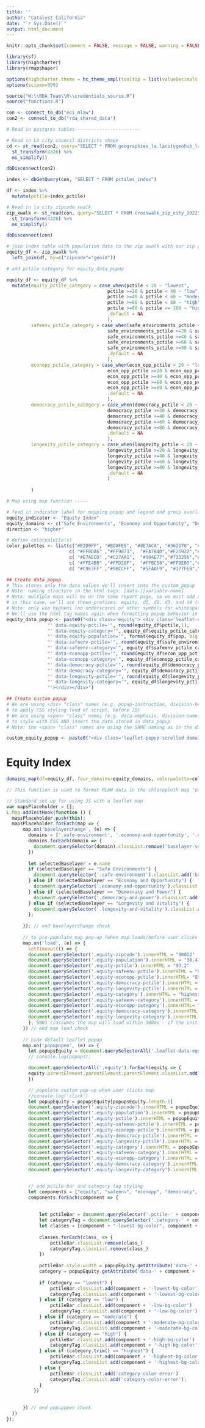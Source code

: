 ```yaml
---
title: ''
author: "Catalyst California"
date: "`r Sys.Date()`"
output: html_document
---
```


```r
knitr::opts_chunk$set(comment = FALSE, message = FALSE, warning = FALSE, echo = FALSE)

library(sf)
library(highcharter)
library(rmapshaper)

options(highcharter.theme = hc_theme_smpl(tooltip = list(valueDecimals = 2)))
options(scipen=999)

source("W:\\RDA Team\\R\\credentials_source.R")
source("functions.R")

con <- connect_to_db("eci_mlaw")
con2 <- connect_to_db("rda_shared_data")
```

```r

# Read in postgres tables------------------------

# Read in LA city council districts shape
cd <- st_read(con2, query="SELECT * FROM geographies_la.lacitygeohub_lacity_council_districts_2023", geom="geom") %>%
  st_transform(4326) %>%
  ms_simplify()

dbDisconnect(con2)

index <- dbGetQuery(con, "SELECT * FROM pctiles_index")

df <- index %>%
  mutate(pctile=index_pctile) 

# Read in la city zipcode xwalk
zip_xwalk <- st_read(con, query="SELECT * FROM crosswalk_zip_city_2022", geom="geom") %>%
  st_transform(4326) %>%
  ms_simplify()

dbDisconnect(con)

# join index table with population data to the zip xwalk with our zip geoms
equity_df <- zip_xwalk %>%
  left_join(df, by=c("zipcode"="geoid"))

# add pctile category for equity_data_popup

equity_df <- equity_df %>%
  mutate(equity_pctile_category = case_when(pctile < 20 ~ "lowest",
                                     pctile >=20 & pctile < 40 ~ "low",
                                     pctile >=40 & pctile < 60 ~ "moderate",
                                     pctile >=60 & pctile < 80 ~ "high",
                                     pctile >=80 & pctile <= 100 ~ "highest",
                                     .default = NA
                                     ),
         safeenv_pctile_category = case_when(safe_environments_pctile < 20 ~ "lowest",
                                     safe_environments_pctile >=20 & safe_environments_pctile < 40 ~ "low",
                                     safe_environments_pctile >=40 & safe_environments_pctile < 60 ~ "moderate",
                                     safe_environments_pctile >=60 & safe_environments_pctile < 80 ~ "high",
                                     safe_environments_pctile >=80 & safe_environments_pctile <= 100 ~ "highest",
                                     .default = NA
                                     ),
         econopp_pctile_category = case_when(econ_opp_pctile < 20 ~ "lowest",
                                     econ_opp_pctile >=20 & econ_opp_pctile < 40 ~ "low",
                                     econ_opp_pctile >=40 & econ_opp_pctile < 60 ~ "moderate",
                                     econ_opp_pctile >=60 & econ_opp_pctile < 80 ~ "high",
                                     econ_opp_pctile >=80 & econ_opp_pctile <= 100 ~ "highest",
                                     .default = NA
                                     ),
         democracy_pctile_category = case_when(democracy_pctile < 20 ~ "lowest",
                                     democracy_pctile >=20 & democracy_pctile < 40 ~ "low",
                                     democracy_pctile >=40 & democracy_pctile < 60 ~ "moderate",
                                     democracy_pctile >=60 & democracy_pctile < 80 ~ "high",
                                     democracy_pctile >=80 & democracy_pctile <= 100 ~ "highest",
                                     .default = NA
                                     ),
         longevity_pctile_category = case_when(longevity_pctile < 20 ~ "lowest",
                                     longevity_pctile >=20 & longevity_pctile < 40 ~ "low",
                                     longevity_pctile >=40 & longevity_pctile < 60 ~ "moderate",
                                     longevity_pctile >=60 & longevity_pctile < 80 ~ "high",
                                     longevity_pctile >=80 & longevity_pctile <= 100 ~ "highest",
                                     .default = NA
                                     )
         
         )

```

```r

# Map using map function -----

# feed in indicator label for mapping popup and legend and group overlay
equity_indicator <- "Equity Index"
equity_domains <- c("Safe Environments", "Economy and Opportunity", "Democracy and Power", "Longevity and Vitality")
direction <- "higher"

# define colorpalette(s)
color_palettes <- list(c("#E2D9FF", "#BDAFE9", "#8E7ACA", "#362178", "#211447"),
                       c( "#FFBDA6" ,"#FF9873",  "#FA7B4D","#F25922","#DF4007"),
                       c( "#E7AECD" ,"#C27AA1",  "#994E77","#733256","#601D42"),
                       c( "#FFE4BB" ,"#FFD28F",  "#FFBC58","#FF9E0D","#EB8D00"),
                       c( "#C9E3FF" ,"#9BCCFF",  "#5FABF9", "#177FEB","#0860BC"))
```

```r
## Create data popup
# This stores only the data values we'll insert into the custom_popup
# Note: naming structure in the html tags: [data-][variable-name]
# Note: multiple maps will be on the same report page, so we must add a unique prefix for common data tags so the JS works correctly
# in this case, we'll use these prefixes: equity, d1, d2, d3, and d4 (d for domain)
# Note: only use hyphens (no underscores or other symbols for whitespace)
# We'll use the html tag names again when formatting popup behavior in JS (end of script)
equity_data_popup <- paste0("<div class='equity'> <div class='leaflet-data-equity' data-equity-zipcode='", equity_df$zipcode,
               "' data-equity-pctile='", round(equity_df$pctile,1),
               "' data-equity-category='", equity_df$equity_pctile_category,
               "' data-equity-population='", format(equity_df$pop, big.mark=","),
               "' data-safeenv-pctile='", round(equity_df$safe_environments_pctile,1),
               "' data-safeenv-category='", equity_df$safeenv_pctile_category,
               "' data-econopp-pctile='", round(equity_df$econ_opp_pctile,1),
               "' data-econopp-category='", equity_df$econopp_pctile_category,
               "' data-democracy-pctile='", round(equity_df$democracy_pctile,1),
               "' data-democracy-category='", equity_df$democracy_pctile_category,
               "' data-longevity-pctile='", round(equity_df$longevity_pctile,1),
               "' data-longevity-category='", equity_df$longevity_pctile_category,
               "'></div></div>")

## Create custom popup
# We are using <div> "class" names (e.g. popup-instruction, division-header)
# to apply CSS styling (end of script, before JS)
# We are using <span> "class" names (e.g. data-emphasis, division-name)
# to style with CSS AND insert the data stored in data_popup
# Note: the <span> "class" names are using the SAME naming as in the data_popup (only difference is no "data-" prefix) - this makes things clear and convenient for JS coding (end of script)

custom_equity_popup <- paste0("<div class='leaflet-popup-scrolled domain-sidebar'><div class='popup-instruction'>Please click an LA City ZIP Code to read more about that community's equity needs.</div><div class ='location-header'><div class='zipcode-header'>ZIP Code:  <span class='equity-zipcode'></span></div><div class='population-header'>Population:  <span class='equity-population'></span></div></div><br><div class='domains'><b>Domain Percentiles*:</b><div class='domain safe-environment baselayer-selected'>Safe Environments: <span class='equity-safeenv-pctile'></span><div class='pctile-bar'><div class='pctile-safeenv safeenv-highest-bg-color'></div></div><div class='safeenv-statement'>Residents have <span class='equity-safeenv-category category-safeenv safeenv-highest-bg-color'></span> need for safeguards against pollution, traffic injuries, and harmful policing.</div></div><div class='domain economy-and-opportunity'>Economy and Opportunity: <span class='equity-econopp-pctile'></span><div class='pctile-bar'><div class='pctile-econopp econopp-highest-bg-color'></div></div><div class='econopp-statement'>Residents have <span class='equity-econopp-category category-econopp econopp-highest-bg-color'></span> need for opportunities to equitably engage in the economy.</div></div><div class='domain democracy-and-power'>Democracy and Power: <span class='equity-democracy-pctile'></span><div class='pctile-bar'><div class='pctile-democracy democracy-highest-bg-color'></div></div><div class='democracy-statement'>Residents have <span class='equity-democracy-category category-democracy democracy-highest-bg-color'></span> need for opportunities to equitably participate and influence democracy.</div></div><div class='domain longevity-and-vitality'>Longevity and Vitality: <span class='equity-longevity-pctile'></span><div class='pctile-bar'><div class='pctile-longevity longevity-highest-bg-color'></div></div><div class='longevity-statement'>Residents have <span class='equity-longevity-category category-longevity longevity-highest-bg-color'></span> need for lives free from disease and illness, and access to community wellness resources.</div></div><div class='domain equity-index'><b>Equity Index Percentile*: </b><span class='equity-pctile'></span><div class='pctile-bar'><div class='pctile-equity equity-highest-bg-color'></div></div><div class='equity-statement'>Across the four domains above, this community has <span class='equity-category category-equity equity-highest-bg-color'></span> equity needs.</div></div>","<div class='footnote'>*Percentiles range from 0-100. The higher the percentile, the ", direction," the need (and the deeper the color).</div>","</div>")


```

# Equity Index
```r

domains_map(df=equity_df, four_domains=equity_domains, colorpalette=color_palettes, data_popup=equity_data_popup, custom_popup=custom_equity_popup)

```

<style type="text/css">

/* minimum required css for leaflet maps with custom sidebars */ 
.info {
    padding: 6px 8px;
    font-size: 12px;
    background: white;
    background: rgba(255,255,255,0.8);
    border-radius: 5px;
    color: #000000;
}

.legend {
    opacity:  1;
    border-left:1px solid #737373;
    border-right:1px solid #737373;
    border-top:1px solid #737373;
    border-bottom:1px solid #737373;
}

.leaflet-touch .leaflet-control-layers {
  border-left:1px solid #737373;
  border-right:1px solid #737373;
}

.leaflet-popup-scrolled {
  border: none;
}

.leaflet-left {
  width: 35%;
}

.leaflet-left .leaflet-control {
  background-color: white;
  opacity: 1.0;
  overflow: auto;
  padding: 2%;
  max-height: 596px;
  margin: 2px;
}

.leaflet-right .leaflet-control {
  background-color: white;
  opacity: 1.0;
  padding: 2%;
  margin: 2px;
}

.leaflet-control-layers .leaflet-control .leaflet-control-layers-expanded {
  background-color: white;
  opacity: 1.0;
}

.hidden {
  display: none;
}

/* css styling for zipcode header with color coded icon */
.location-header {
  display: flex;
  justify-content: space-between;
  align-items:center;
  font-weight: 700; 
  color: #000000;
  font-size: 14px;
}

.zipcode-header {
}

.square-icon {
  height: 14px;
  width: 14px;
  border-radius: 0.25em;
  display: inline-flex;
}

.equity-zipcode {
  font-weight: bold;
  display: inline-flex;
  align-items: center;
}

.population-header {
}

.domain {
  margin-top: 2px;
  margin-bottom: 2px;
  padding: 4px;
  border-radius: 0.25em;
}

/* css styling that can change depending on the map data and custom styling needs */

.popup-instruction {
  font-style: italic;
  font-weight: 600; 
  line-height: 16px;
  color: #000000;
  border-bottom: 1px solid #000000;
  padding-bottom: 16px;
  margin-bottom: 16px;
}

.equity-index {
  padding-top: 16px;
  border-top: 1px solid #000000;
}

.footnote {
  font-style: italic;
  padding-top: 16px;
  border-top: 1px solid #000000;
}

/* Styles the bar displaying index pctiles in pop up */

.pctile-bar {
  width: 95%;
  display: flex;
  height: 1em;
  background-color: #FBFBFB;
  box-shadow: 0 0 1px black;
  border-radius: 0.25em;
  position: relative;
}

.pctile {
  position: absolute;
  width: 50%;
  height: 100%;
  border-radius: 0.25em;
  
}
.pctile-equity {
  position: absolute;
  height: 100%;
  width: 93.2%; /* width is set to value for prepopulated ZIP Code*/
  border-radius: 0.25em;
  box-shadow: 0 0 1px black;
  
}

.pctile-safeenv {
  position: absolute;
  height: 100%;
  width: 99.0%; /* width is set to value for prepopulated ZIP Code*/
  border-radius: 0.25em;
  box-shadow: 0 0 1px black;
  
}

.pctile-econopp {
  position: absolute;
  height: 100%;
  width: 85.4%; /* width is set to value for prepopulated ZIP Code*/
  border-radius: 0.25em;
  box-shadow: 0 0 1px black;
  
}

.pctile-democracy {
  position: absolute;
  height: 100%;
  width: 87.5%; /* width is set to value for prepopulated ZIP Code*/
  border-radius: 0.25em;
  box-shadow: 0 0 1px black;
  
}

.pctile-longevity {
  position: absolute;
  height: 100%;
  width: 87.5%; /* width is set to value for prepopulated ZIP Code*/
  border-radius: 0.25em;
  box-shadow: 0 0 1px black;
  
}

.category-equity {
  height: 100%;
  width: 100%;
  border-radius: 0.25em;
  padding-left: 1px;
  padding-right: 1px;

}

.category-safeenv {
  height: 100%;
  width: 100%;
  border-radius: 0.25em;
  padding-left: 1px;
  padding-right: 1px;

}

.category-econopp {
  height: 100%;
  width: 100%;
  border-radius: 0.25em;
  padding-left: 1px;
  padding-right: 1px;
}

.category-democracy {
  height: 100%;
  width: 100%;
  border-radius: 0.25em;
  padding-left: 1px;
  padding-right: 1px;

}

.category-longevity {
  height: 100%;
  width: 100%;
  border-radius: 0.25em;
  padding-left: 1px;
  padding-right: 1px;
}

/* MLAW-specific color styling */
.equity-highest-bg-color {
  background-color: #211447; 
  color: white;
}

.equity-high-bg-color {
  background-color: #362178; 
  color: white;
}

.equity-moderate-bg-color {
  background-color: #8E7ACA; 
  color: white;
}

.equity-low-bg-color {
  background-color: #BDAFE9; 
}

.equity-lowest-bg-color {
  background-color: #E2D9FF; 
}

.safeenv-highest-bg-color {
  background-color: #DF4007;
  color: white;
}

.safeenv-high-bg-color {
  background-color: #F25922; 
  color: white;
}

.safeenv-moderate-bg-color {
  background-color: #FA7B4D; 
}

.safeenv-low-bg-color {
  background-color: #FF9873; 
}

.safeenv-lowest-bg-color {
  background-color: #FFBDA6; 
}

.econopp-highest-bg-color {
  background-color: #601D42;
  color: white;
}

.econopp-high-bg-color {
  background-color: #733256; 
  color: white;
}

.econopp-moderate-bg-color {
  background-color: #994E77; 
  color: white;
}

.econopp-low-bg-color {
  background-color: #C27AA1; 
}

.econopp-lowest-bg-color {
  background-color: #E7AECD; 
}

.democracy-highest-bg-color {
  background-color: #EB8D00;
  color: white;
}

.democracy-high-bg-color {
  background-color: #FF9E0D; 
  color: white;
}

.democracy-moderate-bg-color {
  background-color: #FFBC58; 
}

.democracy-low-bg-color {
  background-color: #FFD28F; 
}

.democracy-lowest-bg-color {
  background-color: #FFE4BB; 
}

.longevity-highest-bg-color {
  background-color: #0860BC;
  color: white;
}

.longevity-high-bg-color {
  background-color: #177FEB; 
  color: white;
}

.longevity-moderate-bg-color {
  background-color: #5FABF9; 
}

.longevity-low-bg-color {
  background-color: #9BCCFF; 
}

.longevity-lowest-bg-color {
  background-color: #C9E3FF; 
}

.category-color-error {
  background-color: #737373;
}

.baselayer-selected {
  background-color: #E9E9E9;
}

</style>


```js
// This function is used to format MLAW data in the chloropleth map "popup"/sidebar feature

// Standard set up for using JS with a leaflet map
var mapsPlaceholder = [];
L.Map.addInitHook(function () {
  mapsPlaceholder.push(this);
  mapsPlaceholder.forEach(map => {
      map.on('baselayerchange', (e) => {
        domains = ['.safe-environment', '.economy-and-opportunity', '.democracy-and-power', '.longevity-and-vitality']
        domains.forEach(domain => {
          document.querySelector(domain).classList.remove('baselayer-selected')
        })
        
        let selectedBaselayer = e.name
        if (selectedBaselayer == "Safe Environments") {
          document.querySelector('.safe-environment').classList.add('baselayer-selected');
        } else if (selectedBaselayer == "Economy and Opportunity") {
          document.querySelector('.economy-and-opportunity').classList.add('baselayer-selected');
        } else if (selectedBaselayer == "Democracy and Power") {
          document.querySelector('.democracy-and-power').classList.add('baselayer-selected');
        } else if (selectedBaselayer == "Longevity and Vitality") {
          document.querySelector('.longevity-and-vitality').classList.add('baselayer-selected');
        };
        
      }); // end baselayerchange check
      
      // to pre-populate map pop-up (when map loads/before user clicks anywhere)
      map.on('load', (e) => {
        setTimeout(() => {
        document.querySelector('.equity-zipcode').innerHTML = "90012"
        document.querySelector('.equity-population').innerHTML = "38,430"
        document.querySelector('.equity-pctile').innerHTML = "93.2"
        document.querySelector('.equity-safeenv-pctile').innerHTML = "99.0"
        document.querySelector('.equity-econopp-pctile').innerHTML= "85.4"
        document.querySelector('.equity-democracy-pctile').innerHTML = "87.5"
        document.querySelector('.equity-longevity-pctile').innerHTML = "87.5"
        document.querySelector('.equity-category').innerHTML = "highest"
        document.querySelector('.equity-safeenv-category').innerHTML = "highest"
        document.querySelector('.equity-econopp-category').innerHTML= "highest"
        document.querySelector('.equity-democracy-category').innerHTML = "highest"
        document.querySelector('.equity-longevity-category').innerHTML = "highest"
        }, 500) //assumes the map will load within 500ms - if the initial popup is blank, the map is taking longer than 500ms to load; this can happen if a webpage has many other elements to load
      }) // end map load check
  
      // hide default leaflet popup
      map.on('popupopen', (e) => {
        let popupsEquity = document.querySelectorAll('.leaflet-data-equity');
        // console.log(popups);

        document.querySelectorAll('.equity').forEach(equity => {
        equity.parentElement.parentElement.parentElement.classList.add('hidden')
        })

        // populate custom pop-up when user clicks map
        //console.log('click')
        let popupEquity = popupsEquity[popupsEquity.length-1]
        document.querySelector('.equity-zipcode').innerHTML = popupEquity.getAttribute('data-equity-zipcode')
        document.querySelector('.equity-population').innerHTML = popupEquity.getAttribute('data-equity-population')
        document.querySelector('.equity-pctile').innerHTML = popupEquity.getAttribute('data-equity-pctile')
        document.querySelector('.equity-safeenv-pctile').innerHTML = popupEquity.getAttribute('data-safeenv-pctile')
        document.querySelector('.equity-econopp-pctile').innerHTML = popupEquity.getAttribute('data-econopp-pctile')
        document.querySelector('.equity-democracy-pctile').innerHTML = popupEquity.getAttribute('data-democracy-pctile')
        document.querySelector('.equity-longevity-pctile').innerHTML = popupEquity.getAttribute('data-longevity-pctile')
        document.querySelector('.equity-category').innerHTML = popupEquity.getAttribute('data-equity-category')
        document.querySelector('.equity-safeenv-category').innerHTML = popupEquity.getAttribute('data-safeenv-category')
        document.querySelector('.equity-econopp-category').innerHTML = popupEquity.getAttribute('data-econopp-category')
        document.querySelector('.equity-democracy-category').innerHTML = popupEquity.getAttribute('data-democracy-category')
        document.querySelector('.equity-longevity-category').innerHTML = popupEquity.getAttribute('data-longevity-category')


        // add pctile-bar and category tag styling
        let components = ["equity", "safeenv", "econopp", "democracy", "longevity"]
        components.forEach(component => {
                          
                          
            let pctileBar = document.querySelector('.pctile-' + component)
            let categoryTag = document.querySelector('.category-' + component)
            let classes = [component + "-lowest-bg-color", component + "-low-bg-color", component + "-moderate-bg-color", component + "-high-bg-color", component + "-highest-bg-color"]
        
            classes.forEach(class_ => {
                pctileBar.classList.remove(class_)
                categoryTag.classList.remove(class_)
            })
        
            pctileBar.style.width = popupEquity.getAttribute('data-' + component + '-pctile').trim() + "%"
            category = popupEquity.getAttribute('data-' + component + '-category').trim()
        
            if (category == "lowest") {
                pctileBar.classList.add(component + '-lowest-bg-color')
                categoryTag.classList.add(component + '-lowest-bg-color');
            } else if (category == "low") {
                pctileBar.classList.add(component + '-low-bg-color')
                categoryTag.classList.add(component + '-low-bg-color');
            } else if (category == "moderate") {
                pctileBar.classList.add(component + '-moderate-bg-color')
                categoryTag.classList.add(component + '-moderate-bg-color');
            } else if (category == "high") {
                pctileBar.classList.add(component + '-high-bg-color')
                categoryTag.classList.add(component + '-high-bg-color');
            } else if (category.trim() == "highest") {
                pctileBar.classList.add(component + '-highest-bg-color')
                categoryTag.classList.add(component + '-highest-bg-color');
            } else {
                pctileBar.classList.add('category-color-error')
                categoryTag.classList.add('category-color-error');
            }
          })
        
        
      }) // end popupopen check
  })
});


```

